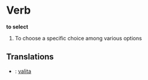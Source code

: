 =Verb=
'''to select'''
# To choose a specific choice among various options

==Translations==
*{{fi}}: [[valita]]
